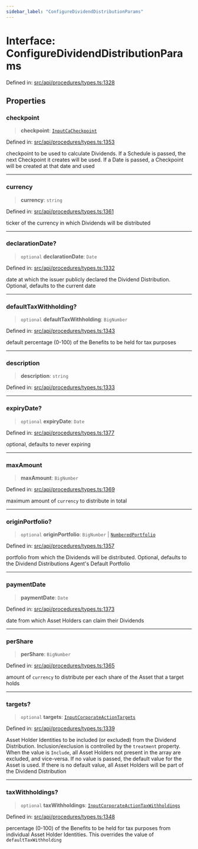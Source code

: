 ```yaml
---
sidebar_label: "ConfigureDividendDistributionParams"
---
```


# Interface: ConfigureDividendDistributionParams

Defined in: [src/api/procedures/types.ts:1328](https://github.com/PolymeshAssociation/polymesh-sdk/blob/bee6a2fe7a8ce5db42a6982e793782182cde2153/src/api/procedures/types.ts#L1328)

## Properties

### checkpoint

> **checkpoint**: [`InputCaCheckpoint`](../../../entities/Asset/Fungible/Checkpoints/types/type-aliases/InputCaCheckpoint.mdx)

Defined in: [src/api/procedures/types.ts:1353](https://github.com/PolymeshAssociation/polymesh-sdk/blob/bee6a2fe7a8ce5db42a6982e793782182cde2153/src/api/procedures/types.ts#L1353)

checkpoint to be used to calculate Dividends. If a Schedule is passed, the next Checkpoint it creates will be used.
  If a Date is passed, a Checkpoint will be created at that date and used

***

### currency

> **currency**: `string`

Defined in: [src/api/procedures/types.ts:1361](https://github.com/PolymeshAssociation/polymesh-sdk/blob/bee6a2fe7a8ce5db42a6982e793782182cde2153/src/api/procedures/types.ts#L1361)

ticker of the currency in which Dividends will be distributed

***

### declarationDate?

> `optional` **declarationDate**: `Date`

Defined in: [src/api/procedures/types.ts:1332](https://github.com/PolymeshAssociation/polymesh-sdk/blob/bee6a2fe7a8ce5db42a6982e793782182cde2153/src/api/procedures/types.ts#L1332)

date at which the issuer publicly declared the Dividend Distribution. Optional, defaults to the current date

***

### defaultTaxWithholding?

> `optional` **defaultTaxWithholding**: `BigNumber`

Defined in: [src/api/procedures/types.ts:1343](https://github.com/PolymeshAssociation/polymesh-sdk/blob/bee6a2fe7a8ce5db42a6982e793782182cde2153/src/api/procedures/types.ts#L1343)

default percentage (0-100) of the Benefits to be held for tax purposes

***

### description

> **description**: `string`

Defined in: [src/api/procedures/types.ts:1333](https://github.com/PolymeshAssociation/polymesh-sdk/blob/bee6a2fe7a8ce5db42a6982e793782182cde2153/src/api/procedures/types.ts#L1333)

***

### expiryDate?

> `optional` **expiryDate**: `Date`

Defined in: [src/api/procedures/types.ts:1377](https://github.com/PolymeshAssociation/polymesh-sdk/blob/bee6a2fe7a8ce5db42a6982e793782182cde2153/src/api/procedures/types.ts#L1377)

optional, defaults to never expiring

***

### maxAmount

> **maxAmount**: `BigNumber`

Defined in: [src/api/procedures/types.ts:1369](https://github.com/PolymeshAssociation/polymesh-sdk/blob/bee6a2fe7a8ce5db42a6982e793782182cde2153/src/api/procedures/types.ts#L1369)

maximum amount of `currency` to distribute in total

***

### originPortfolio?

> `optional` **originPortfolio**: `BigNumber` \| [`NumberedPortfolio`](../../../entities/NumberedPortfolio/classes/NumberedPortfolio.mdx)

Defined in: [src/api/procedures/types.ts:1357](https://github.com/PolymeshAssociation/polymesh-sdk/blob/bee6a2fe7a8ce5db42a6982e793782182cde2153/src/api/procedures/types.ts#L1357)

portfolio from which the Dividends will be distributed. Optional, defaults to the Dividend Distributions Agent's Default Portfolio

***

### paymentDate

> **paymentDate**: `Date`

Defined in: [src/api/procedures/types.ts:1373](https://github.com/PolymeshAssociation/polymesh-sdk/blob/bee6a2fe7a8ce5db42a6982e793782182cde2153/src/api/procedures/types.ts#L1373)

date from which Asset Holders can claim their Dividends

***

### perShare

> **perShare**: `BigNumber`

Defined in: [src/api/procedures/types.ts:1365](https://github.com/PolymeshAssociation/polymesh-sdk/blob/bee6a2fe7a8ce5db42a6982e793782182cde2153/src/api/procedures/types.ts#L1365)

amount of `currency` to distribute per each share of the Asset that a target holds

***

### targets?

> `optional` **targets**: [`InputCorporateActionTargets`](../type-aliases/InputCorporateActionTargets.mdx)

Defined in: [src/api/procedures/types.ts:1339](https://github.com/PolymeshAssociation/polymesh-sdk/blob/bee6a2fe7a8ce5db42a6982e793782182cde2153/src/api/procedures/types.ts#L1339)

Asset Holder Identities to be included (or excluded) from the Dividend Distribution. Inclusion/exclusion is controlled by the `treatment`
  property. When the value is `Include`, all Asset Holders not present in the array are excluded, and vice-versa. If no value is passed,
  the default value for the Asset is used. If there is no default value, all Asset Holders will be part of the Dividend Distribution

***

### taxWithholdings?

> `optional` **taxWithholdings**: [`InputCorporateActionTaxWithholdings`](../type-aliases/InputCorporateActionTaxWithholdings.mdx)

Defined in: [src/api/procedures/types.ts:1348](https://github.com/PolymeshAssociation/polymesh-sdk/blob/bee6a2fe7a8ce5db42a6982e793782182cde2153/src/api/procedures/types.ts#L1348)

percentage (0-100) of the Benefits to be held for tax purposes from individual Asset Holder Identities.
  This overrides the value of `defaultTaxWithholding`
